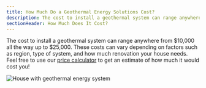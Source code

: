 ```yaml
---
title: How Much Do a Geothermal Energy Solutions Cost?
description: The cost to install a geothermal system can range anywhere from $10,000 all the way up to $25,000
sectionHeader: How Much Does It Cost?
---
```


The cost to install a geothermal system can range anywhere from $10,000 all the way up to $25,000.
These costs can vary depending on factors such as region, type of system, and how much renovation your house needs.
Feel free to use our [price calculator](/calculator/) to get an estimate of how much it would cost you!

![House with geothermal energy system](/images/geothermal-cost.avif)
